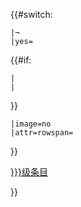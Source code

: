 {{#switch:{{{trigger|¬}}}
 |¬
 |yes=<tr>
<td>{{#if:{{{input|}}}
 |{{{input}}}
 |{{lc:{{{1}}}}}
}}</td>
<td rowspan="{{{rowspan|1}}}" style="text-align:center;">{{classicon|{{{1|}}}}}</td>
{{class
 |1={{{1|}}}
 |category={{#if:{{{topic|}}}|{{{topic}}}条目}}
 |image=no
 |attr=rowspan={{{rowspan|}}}
}}
<td rowspan="{{{rowspan|1}}}">[[:Category:{{{1|}}}级{{{topic|}}}条目]]</td>
<td rowspan="{{{rowspan|1}}}">{{PAGESINCAT:{{{1|}}}级{{{topic|}}}条目}}</td>
</tr>}}